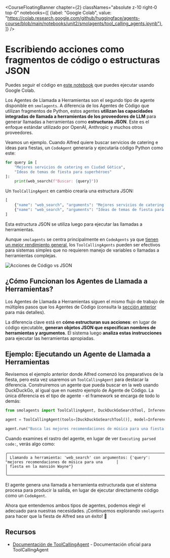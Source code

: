 <CourseFloatingBanner chapter={2}
  classNames="absolute z-10 right-0 top-0"
  notebooks={[
    {label: "Google Colab", value: "https://colab.research.google.com/github/huggingface/agents-course/blob/main/notebooks/unit2/smolagents/tool_calling_agents.ipynb"},
]} />

# Escribiendo acciones como fragmentos de código o estructuras JSON

<Tip>
Puedes seguir el código en <a href="https://huggingface.co/agents-course/notebooks/blob/main/unit2/smolagents/tool_calling_agents.ipynb" target="_blank">este notebook</a> que puedes ejecutar usando Google Colab.
</Tip>

Los Agentes de Llamada a Herramientas son el segundo tipo de agente disponible en `smolagents`. A diferencia de los Agentes de Código que utilizan fragmentos de Python, estos agentes **utilizan las capacidades integradas de llamada a herramientas de los proveedores de LLM** para generar llamadas a herramientas como **estructuras JSON**. Este es el enfoque estándar utilizado por OpenAI, Anthropic y muchos otros proveedores.

Veamos un ejemplo. Cuando Alfred quiere buscar servicios de catering e ideas para fiestas, un `CodeAgent` generaría y ejecutaría código Python como este:

```python
for query in [
    "Mejores servicios de catering en Ciudad Gótica", 
    "Ideas de temas de fiesta para superhéroes"
]:
    print(web_search(f"Buscar: {query}"))
```

Un `ToolCallingAgent` en cambio crearía una estructura JSON:

```python
[
    {"name": "web_search", "arguments": "Mejores servicios de catering en Ciudad Gótica"},
    {"name": "web_search", "arguments": "Ideas de temas de fiesta para superhéroes"}
]
```

Esta estructura JSON se utiliza luego para ejecutar las llamadas a herramientas.

Aunque `smolagents` se centra principalmente en `CodeAgents` ya que [tienen un mejor rendimiento general](https://huggingface.co/papers/2402.01030), los `ToolCallingAgents` pueden ser efectivos para sistemas simples que no requieren manejo de variables o llamadas a herramientas complejas.

![Acciones de Código vs JSON](https://huggingface.co/datasets/huggingface/documentation-images/resolve/main/transformers/code_vs_json_actions.png)  

## ¿Cómo Funcionan los Agentes de Llamada a Herramientas?  

Los Agentes de Llamada a Herramientas siguen el mismo flujo de trabajo de múltiples pasos que los Agentes de Código (consulta la [sección anterior](./code_agents) para más detalles). 

La diferencia clave está en **cómo estructuran sus acciones**: en lugar de código ejecutable, **generan objetos JSON que especifican nombres de herramientas y argumentos**. El sistema luego **analiza estas instrucciones** para ejecutar las herramientas apropiadas.

## Ejemplo: Ejecutando un Agente de Llamada a Herramientas  

Revisemos el ejemplo anterior donde Alfred comenzó los preparativos de la fiesta, pero esta vez usaremos un `ToolCallingAgent` para destacar la diferencia. Construiremos un agente que pueda buscar en la web usando DuckDuckGo, al igual que en nuestro ejemplo de Agente de Código. La única diferencia es el tipo de agente - el framework se encarga de todo lo demás:

```python
from smolagents import ToolCallingAgent, DuckDuckGoSearchTool, InferenceClientModel

agent = ToolCallingAgent(tools=[DuckDuckGoSearchTool()], model=InferenceClientModel())

agent.run("Busca las mejores recomendaciones de música para una fiesta en la mansión Wayne.")
```

Cuando examines el rastro del agente, en lugar de ver `Executing parsed code:`, verás algo como:

```text
╭─────────────────────────────────────────────────────────────────────────────────────────────────────────────────╮
│ Llamando a herramienta: 'web_search' con argumentos: {'query': "mejores recomendaciones de música para una      │
│ fiesta en la mansión Wayne"}                                                                                    │
╰─────────────────────────────────────────────────────────────────────────────────────────────────────────────────╯
```  

El agente genera una llamada a herramienta estructurada que el sistema procesa para producir la salida, en lugar de ejecutar directamente código como un `CodeAgent`.

Ahora que entendemos ambos tipos de agentes, podemos elegir el adecuado para nuestras necesidades. ¡Continuemos explorando `smolagents` para hacer que la fiesta de Alfred sea un éxito! 🎉

## Recursos

- [Documentación de ToolCallingAgent](https://huggingface.co/docs/smolagents/v1.8.1/en/reference/agents#smolagents.ToolCallingAgent) - Documentación oficial para ToolCallingAgent
